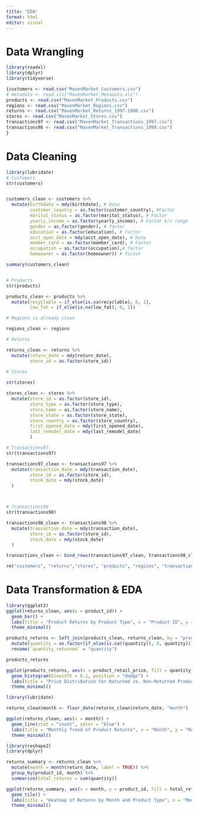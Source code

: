 ```yaml
---
title: "EDA"
format: html
editor: visual
---
```


# Data Wrangling

```r
library(readxl)
library(dplyr)
library(tidyverse)

{customers <- read.csv("MavenMarket_Customers.csv")
# metadata <- read.xls("MavenMarket_Metadata.xls")
products <- read.csv("MavenMarket_Products.csv")
regions <- read.csv("MavenMarket_Regions.csv")
returns <- read.csv("MavenMarket_Returns_1997-1998.csv")
stores <- read.csv("MavenMarket_Stores.csv")
transactions97 <- read.csv("MavenMarket_Transactions_1997.csv")
transactions98 <- read.csv("MavenMarket_Transactions_1998.csv")
}

```

# Data Cleaning

```r
library(lubridate)
# Customers
str(customers)


customers_clean <- customers %>% 
  mutate(birthdate = mdy(birthdate), # Date
         customer_country = as.factor(customer_country), #Factor
         marital_status = as.factor(marital_status), # Factor
         yearly_income = as.factor(yearly_income), # Factor b/c range
         gender = as.factor(gender), # factor
         education = as.factor(education), # factor
         acct_open_date = mdy(acct_open_date), # Date
         member_card = as.factor(member_card), # Factor
         occupation = as.factor(occupation),# factor
         homeowner = as.factor(homeowner)) # factor

summary(customers_clean)


# Products
str(products)

products_clean <- products %>% 
  mutate(recyclable = if_else(is.na(recyclable), 0, 1),
         low_fat = if_else(is.na(low_fat), 0, 1))

# Regions is already clean

regions_clean <- regions

# Returns

returns_clean <- returns %>% 
  mutate(return_date = mdy(return_date),
         store_id = as.factor(store_id))
  
# Stores

str(stores)

stores_clean <- stores %>% 
  mutate(store_id = as.factor(store_id),
         store_type = as.factor(store_type),
         store_name = as.factor(store_name),
         store_state = as.factor(store_state),
         store_country = as.factor(store_country),
         first_opened_date = mdy(first_opened_date),
         last_remodel_date = mdy(last_remodel_date)
         )

# Transactions97
str(transactions97)

transactions97_clean <- transactions97 %>% 
  mutate(transaction_date = mdy(transaction_date),
         store_id = as.factor(store_id),
         stock_date = mdy(stock_date)
  )



# Transactions98
str(transactions98)

transactions98_clean <- transactions98 %>% 
  mutate(transaction_date = mdy(transaction_date),
         store_id = as.factor(store_id),
         stock_date = mdy(stock_date)
  )

transactions_clean <- bind_rows(transactions97_clean, transactions98_clean)

rm("customers", "returns","stores", "products", "regions", "transactions97", "transactions98")

```

# Data Transformation & EDA

```r
library(ggplot2)
ggplot(returns_clean, aes(x = product_id)) +
  geom_bar() +
  labs(title = "Product Returns by Product Type", x = "Product ID", y = "Count of Returns") +
  theme_minimal()

```

```r

products_returns <- left_join(products_clean, returns_clean, by = "product_id") %>% 
  mutate(quantity = as.factor(if_else(is.na((quantity)), 0, quantity))) %>% 
  rename(`quantity_returned` = "quantity")

products_returns

ggplot(products_returns, aes(x = product_retail_price, fill = quantity_returned)) +
  geom_histogram(binwidth = 0.1, position = "dodge") +
  labs(title = "Price Distribution for Returned vs. Non-Returned Products", x = "Retail Price", y = "Count") +
  theme_minimal()

```

```r
library(lubridate)

returns_clean$month <- floor_date(returns_clean$return_date, "month")

ggplot(returns_clean, aes(x = month)) +
  geom_line(stat = "count", color = "blue") +
  labs(title = "Monthly Trend of Product Returns", x = "Month", y = "Return Count") +
  theme_minimal()


```

```r
library(reshape2)
library(dplyr)

returns_summary <- returns_clean %>%
  mutate(month = month(return_date, label = TRUE)) %>%
  group_by(product_id, month) %>%
  summarise(total_returns = sum(quantity))

ggplot(returns_summary, aes(x = month, y = product_id, fill = total_returns)) +
  geom_tile() +
  labs(title = "Heatmap of Returns by Month and Product Type", x = "Month", y = "Product ID") +
  theme_minimal()

```


